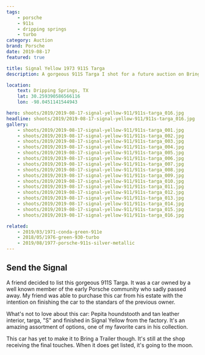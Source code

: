 ```yaml
---
tags:
    - porsche
    - 911s
    - dripping springs
    - turbo
category: Auction
brand: Porsche
date: 2019-08-17
featured: true

title: Signal Yellow 1973 911S Targa
description: A gorgeous 911S Targa I shot for a future auction on Bring a Trailer.

location:
    text: Dripping Springs, TX
    lat: 30.259390586566116
    lon: -98.0451141544943

hero: shoots/2019/2019-08-17-signal-yellow-911/911s-targa_016.jpg
headline: shoots/2019/2019-08-17-signal-yellow-911/911s-targa_016.jpg
gallery:
    - shoots/2019/2019-08-17-signal-yellow-911/911s-targa_001.jpg
    - shoots/2019/2019-08-17-signal-yellow-911/911s-targa_002.jpg
    - shoots/2019/2019-08-17-signal-yellow-911/911s-targa_003.jpg
    - shoots/2019/2019-08-17-signal-yellow-911/911s-targa_004.jpg
    - shoots/2019/2019-08-17-signal-yellow-911/911s-targa_005.jpg
    - shoots/2019/2019-08-17-signal-yellow-911/911s-targa_006.jpg
    - shoots/2019/2019-08-17-signal-yellow-911/911s-targa_007.jpg
    - shoots/2019/2019-08-17-signal-yellow-911/911s-targa_008.jpg
    - shoots/2019/2019-08-17-signal-yellow-911/911s-targa_009.jpg
    - shoots/2019/2019-08-17-signal-yellow-911/911s-targa_010.jpg
    - shoots/2019/2019-08-17-signal-yellow-911/911s-targa_011.jpg
    - shoots/2019/2019-08-17-signal-yellow-911/911s-targa_012.jpg
    - shoots/2019/2019-08-17-signal-yellow-911/911s-targa_013.jpg
    - shoots/2019/2019-08-17-signal-yellow-911/911s-targa_014.jpg
    - shoots/2019/2019-08-17-signal-yellow-911/911s-targa_015.jpg
    - shoots/2019/2019-08-17-signal-yellow-911/911s-targa_016.jpg

related:
    - 2019/03/1971-conda-green-911e
    - 2018/05/1976-green-930-turbo
    - 2019/08/1977-porsche-911s-silver-metallic
---
```



<Gallery>

## Send the Signal

A friend decided to list this gorgeous 911S Targa. It was a car owned by a well known member of the early Porsche community who sadly passed away. My friend was able to purchase this car from his estate with the intention on finishing the car to the standars of the previous owner.

What's not to love about this car: Pepita houndstooth and tan leather interior, targa, "S" and finished in Signal Yellow from the factory. It's an amazing assortment of options, one of my favorite cars in his collection.

This car has yet to make it to Bring a Trailer though. It's still at the shop receiving the final touches. When it does get listed, it's going to the moon.

<div class="grid grid-cols-12 gap-8">
    <GalleryRow src={frontmatter.gallery[1]} columns="1" />
    <GalleryRow src={frontmatter.gallery[2]} columns="2" />
    <GalleryRow src={frontmatter.gallery[3]} columns="2" />
    <GalleryRow src={frontmatter.gallery[4]} columns="2" />
    <GalleryRow src={frontmatter.gallery[5]} columns="2" />
    <GalleryRow src={frontmatter.gallery[6]} columns="1" />
    <GalleryRow src={frontmatter.gallery[7]} columns="2" />
    <GalleryRow src={frontmatter.gallery[8]} columns="2" />
    <GalleryRow src={frontmatter.gallery[9]} columns="2" />
    <GalleryRow src={frontmatter.gallery[10]} columns="2" />
    <GalleryRow src={frontmatter.gallery[11]} columns="1" />
    <GalleryRow src={frontmatter.gallery[12]} columns="2" />
    <GalleryRow src={frontmatter.gallery[13]} columns="2" />
    <GalleryRow src={frontmatter.gallery[14]} columns="1" />
    <GalleryRow src={frontmatter.gallery[15]} columns="1" />
</div>

</Gallery>
